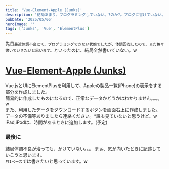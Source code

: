 ```yaml
---
title: 'Vue-Element-Apple (Junks)'
description: '結局あまり、プログラミングしていない。?のか?。プログに書けていない。w'
pubDate: '2025/05/06'
heroImage: ''
tags: ['Junks', 'Vue', 'ElementPlus']
---
```



先日`最近体調不良にて、プログラミングできない状態でしたが、体調回復したので、また色々書いていきたいと思います。`といったのに、結局全然書いていない。w

# [Vue-Element-Apple (Junks)](https://s20024.github.io/Junks/vue-element-apple/)

<ImageViewer src="/images/news/20250506-vue-element-apple/vue-element-apple.png" alt="VueElementApple" client:load />

Vue.jsとUIにElementPlusを利用して、Appleの製品一覧(iPhone)の表示をする部分を作成しました。  
簡易的に作成したものになるので、正常なデータかどうかはわかりません。。。。w  
また、利用したデータをダウンロードするボタンを画面右上に作成しました。  
データの不備等ありましたら連絡ください。*誰も見ていないと思うけど、w  
iPad,iPodは、時間があるときに追加します。(予定)  

### 最後に

結局体調不良が治っても、かけていない。。。
まぁ、気が向いたときに記述していこうと思います。  
`月1ペース`では書きたいと思っています。w
